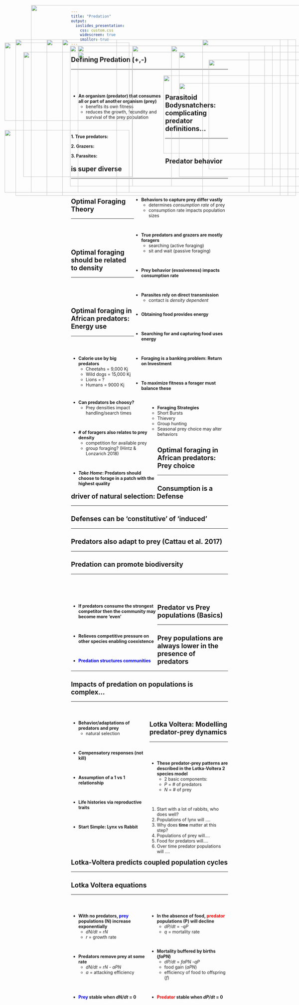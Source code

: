 ```yaml
---
title: "Predation"
output: 
  ioslides_presentation:
    css: custom.css
    widescreen: true
    smaller: true
---
```


## Defining Predation (+,-)
<hr>
<br/>
<br/>

<div style="float: left; width: 60%;">

* **An organism (predator) that consumes all or part of another organism (prey)**
    + benefits its own fitness
    + reduces the growth, fecundity and survival of the prey population

<br/>

**1. True predators: **

**2. Grazers: **

**3. Parasites: **

</div>
 
<IMG STYLE="position:absolute; TOP:225px; LEFT:670px; WIDTH:400px; HEIGHT:350px" SRC="images/polarbear_eats.jpg">

## Parasitoid Bodysnatchers: complicating predator definitions...
<hr>
<br/>

<IMG STYLE="position:absolute; TOP:170px; LEFT:15px; WIDTH:400px; HEIGHT:250px" SRC="images/parasitoid1.jpg">

<IMG STYLE="position:absolute; TOP:450px; LEFT:15px; WIDTH:400px; HEIGHT:200px" SRC="images/parasitic-wasps.jpg">

<IMG STYLE="position:absolute; TOP:180px; LEFT:425px; WIDTH:650px; HEIGHT:450px" SRC="images/parasitoid_lifecyle.jpeg">

## Predator behavior is super diverse
<hr>
<br/>

<div style="float: right; width: 60%;">

* **Behaviors to capture prey differ vastly**
    + determines *consumption rate* of prey 
    + consumption rate impacts population sizes

<br/>

* **True predators and grazers are mostly foragers**
    + searching (active foraging)
    + sit and wait (passive foraging)
    
<br/>

* **Prey behavior (evasiveness) impacts consumption rate**

<br/>

* **Parasites rely on direct transmission**
    + contact is *density dependent*

</div>

<IMG STYLE="position:absolute; TOP:200px; LEFT:75px; WIDTH:350px; HEIGHT:400px" SRC="images/glowworm.jpg">

## Optimal Foraging Theory
<hr>
<br/>
<br/>
<br/>

<div style="float: right; width: 60%;">


* **Obtaining food provides energy**

<br/>

* **Searching for and capturing food uses energy**

<br/>

* **Foraging is a banking problem: Return on Investment**

<br/>

* **To maximize fitness a forager must balance these**

</div>

<IMG STYLE="position:absolute; TOP:160px; LEFT:50px; WIDTH:325px; HEIGHT:500px" SRC="images/oft.jpg">

##

<IMG STYLE="position:absolute; TOP:50px; LEFT:100px; WIDTH:900px; HEIGHT:600px" SRC="images/oystercatcher.png">

## Optimal foraging should be related to density
<hr>
<br/>
<br/>
<br/>

<div style="float: left; width: 55%;">

* **Can predators be choosy?**
    + Prey densities impact handling/search times

        
<br/>

* **# of foragers also relates to prey density**
    + competition for available prey
    + group foraging? (Hintz & Lonzarich 2018)

<br/>

* ***Take Home*: Predators should choose to forage in a patch with the highest quality**
        
</div>

<IMG STYLE="position:absolute; TOP:160px; LEFT:650px; WIDTH:275px; HEIGHT:500px" SRC="images/coho.png">

## Optimal foraging in African predators: Energy use
<hr>
<br/>
<br/>

* **Calorie use by big predators**
    + Cheetahs = 9,000 Kj
    + Wild dogs = 15,000 Kj
    + Lions = ?
    + Humans = 9000 Kj

<br/>

* **Foraging Strategies**
    + Short Bursts
    + Thievery
    + Group hunting 
    + Seasonal prey choice may alter behaviors
    
    
<IMG STYLE="position:absolute; TOP:180px; LEFT:550px; WIDTH:300px; HEIGHT:450px" SRC="images/cheetahlazy.png">

## Optimal foraging in African predators: Prey choice
<hr>

<IMG STYLE="position:absolute; TOP:180px; LEFT:225px; WIDTH:650px; HEIGHT:450px" SRC="images/africa_pred_age.png">

<!-- ## Optimal foraging in African predators: Energy use -->
<!-- <hr> -->

<!-- <IMG STYLE="position:absolute; TOP:180px; LEFT:100px; WIDTH:900px; HEIGHT:450px" SRC="images/africa_prey_age.png"> -->

## Consumption is a driver of natural selection: Defense
<hr>

<IMG STYLE="position:absolute; TOP:180px; LEFT:250px; WIDTH:600px; HEIGHT:450px" SRC="images/newt.jpg">

## Defenses can be 'constitutive' of 'induced'
<hr>

<IMG STYLE="position:absolute; TOP:160px; LEFT:150px; WIDTH:800px; HEIGHT:500px" SRC="images/plant_defense2.jpg">

## Predators also adapt to prey (Cattau et al. 2017)
<hr>

<IMG STYLE="position:absolute; TOP:160px; LEFT:200px; WIDTH:700px; HEIGHT:500px" SRC="images/kite_applesnail.jpg">

<!-- ## Is predation always bad for prey? Grazers -->
<!-- <hr> -->

<!-- <IMG STYLE="position:absolute; TOP:200px; LEFT:225px; WIDTH:750px; HEIGHT:400px" SRC="images/plants_comp.png"> -->

## Predation can promote biodiversity
<hr>
<br/>
<br/>
<br/>

<div style="float: left; width: 55%;">

* **If predators consume the strongest competitor then the community may become more 'even'**

<br/>

* **Relieves competitive pressure on other species enabling coexistence**

<br/>

* **<span style="color:blue">Predation structures communities</span>**

</div>

<IMG STYLE="position:absolute; TOP:200px; LEFT:575px; WIDTH:500px; HEIGHT:400px" SRC="images/predation_diversity.jpg">

<!-- ## Predation structures communities: Anoles lizards -->
<!-- <hr> -->

<!-- <IMG STYLE="position:absolute; TOP:180px; LEFT:225px; WIDTH:650px; HEIGHT:450px" SRC="images/anoles_predation.jpg"> -->

## Predator vs Prey populations (Basics)
<hr>

<IMG STYLE="position:absolute; TOP:200px; LEFT:250px; WIDTH:550px; HEIGHT:450px" SRC="images/carrying_capacity_predator.png">

## Prey populations are always lower in the presence of predators
<hr>

<IMG STYLE="position:absolute; TOP:160px; LEFT:200px; WIDTH:700px; HEIGHT:500px" SRC="images/parasite_host_pop.png">

## Impacts of predation on populations is complex...
<hr>
<br/>

<div style="float: left; width: 50%;">

* **Behavior/adaptations of predators and prey**
  + natural selection

<br/>

* **Compensatory responses (not kill)**

<br/>

* **Assumption of a 1 vs 1 relationship**

<br/>

* **Life histories via reproductive traits**

<br/>

* **Start Simple: Lynx vs Rabbit**

</div>   
 
<IMG STYLE="position:absolute; TOP:275px; LEFT:525px; WIDTH:500px; HEIGHT:250px" SRC="images/lotka.png">

## Lotka Voltera: Modelling predator-prey dynamics
<hr>
<br/>

<div style="float: left; width: 50%;">

* **These predator-prey patterns are described in the Lotka-Voltera 2 species model**
    + 2 basic components:
    + *P* = # of predators
    + *N* = # of prey

<br/> 

1. Start with a lot of rabbits, who does well?
2. Populations of lynx will ....
3. Why does **time** matter at this step?
4. Populations of prey will....
5. Food for predators will....
6. Over time predator populations will ....

</div>

<IMG STYLE="position:absolute; TOP:300px; LEFT:575px; WIDTH:450px; HEIGHT:225px" SRC="images/lynxrabbit.jpg">

## Lotka-Voltera predicts coupled population cycles
<hr>

<IMG STYLE="position:absolute; TOP:180px; LEFT:225px; WIDTH:650px; HEIGHT:450px" SRC="images/foxhare.jpeg">

## Lotka Voltera equations
<hr>
<br/>

<div style="float: left; width: 50%;">

* **With no predators, <span style="color:blue">prey</span> populations (N) increase exponentially**
    + *dN/dt* = *rN* 
    + *r* = growth rate

<br/>

* **Predators remove prey at some rate**
    + *dN/dt* = *rN - aPN*
    + *a* = attacking efficiency
    

<br/>
<br/>

* **<span style="color:blue">Prey</span> stable when *dN/dt* = 0**

 </div>  


<div style="float: right; width: 50%;">

* **In the absence of food, <span style="color:red">predator</span> populations (P) will decline**
    + *dP/dt* = *-qP*
    + *q* = mortality rate

<br/>

* **Mortality buffered by births (*faPN*)**
    + *dP/dt* = *faPN -qP*
    + food gain (*aPN*)
    + efficiency of food to offspring (*f*)

<br/>

* **<span style="color:red">Predator</span> stable when *dP/dt* = 0**

 </div>

<!-- ## Start each population cycle at the zero isocline -->
<!-- <hr> -->

<!-- <IMG STYLE="position:absolute; TOP:275px; LEFT:50px; WIDTH:1000px; HEIGHT:250px" SRC="images/predatorpreyisoclintes2.png"> -->

<!-- ## Leftover questions: What does the prey eat? -->
<!-- <hr> -->

<!-- <IMG STYLE="position:absolute; TOP:170px; LEFT:200px; WIDTH:650px; HEIGHT:450px" SRC="images/rabbit.png"> -->

<!-- ## Leftover questions: Are predator-prey cycles that simple? -->
<!-- <hr> -->

<!-- <IMG STYLE="position:absolute; TOP:180px; LEFT:200px; WIDTH:650px; HEIGHT:450px" SRC="images/lynx.png"> -->

<!-- ##  -->
<!-- <br/> -->
<!-- <br/> -->
<!-- <br/> -->
<!-- <br/> -->
<!-- <br/> -->
<!-- <br/> -->
<!-- <br/> -->
<!-- <br/> -->
<!-- <br/> -->
<!-- <br/> -->

<!-- * **Leftover questions: Are the cycles sustainable?** -->


<!-- <IMG STYLE="position:absolute; TOP:100px; LEFT:550px; WIDTH:450px; HEIGHT:550px" SRC="images/maintain_cycle.jpg"> -->

